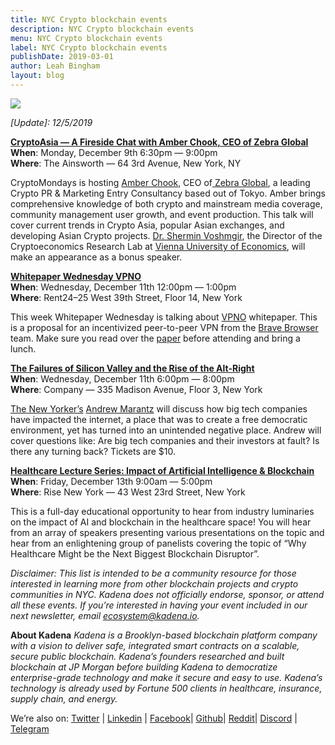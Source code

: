 ```yaml
---
title: NYC Crypto blockchain events
description: NYC Crypto blockchain events
menu: NYC Crypto blockchain events
label: NYC Crypto blockchain events
publishDate: 2019-03-01
author: Leah Bingham
layout: blog
---
```


![](/assets/blog/1_Y4t6fTY50F49I4Bm-4SomA.webp)

_[Update]: 12/5/2019_

**[CryptoAsia — A Fireside Chat with Amber Chook, CEO of Zebra Global](https://www.meetup.com/cryptomondaysnyc/events/wrvglryzqbmb/)**  
**When**: Monday, December 9th 6:30pm — 9:00pm  
**Where**: The Ainsworth — 64 3rd Avenue, New York, NY

CryptoMondays is hosting [Amber Chook](https://www.linkedin.com/in/amberchook/), CEO
of[ Zebra Global](https://www.zebra-global.co/), a leading Crypto PR & Marketing Entry Consultancy based out of Tokyo.
Amber brings comprehensive knowledge of both crypto and mainstream media coverage, community management user growth, and
event production. This talk will cover current trends in Crypto Asia, popular Asian exchanges, and developing Asian
Crypto projects. [Dr. Shermin Voshmgir](https://www.linkedin.com/in/sherminvoshmgir/), the Director of the
Cryptoeconomics Research Lab at [Vienna University of Economics](https://wu.ac.at/), will make an appearance as a bonus
speaker.

**[Whitepaper Wednesday VPNO](https://www.meetup.com/Crypto-NYC/events/266874791/)**  
**When**: Wednesday, December 11th 12:00pm — 1:00pm  
**Where**: Rent24–25 West 39th Street, Floor 14, New York

This week Whitepaper Wednesday is talking about
[VPNO](https://brave.com/vpn0-a-privacy-preserving-distributed-virtual-private-network/) whitepaper. This is a proposal
for an incentivized peer-to-peer VPN from the [Brave Browser](https://brave.com/) team. Make sure you read over the
[paper](https://brave.com/vpn0-a-privacy-preserving-distributed-virtual-private-network/) before attending and bring a
lunch.

**[The Failures of Silicon Valley and the Rise of the Alt-Right](https://andrewmarantzcompany.splashthat.com/)**  
**When**: Wednesday, December 11th 6:00pm — 8:00pm  
**Where**: Company — 335 Madison Avenue, Floor 3, New York

[The New Yorker’s](https://www.newyorker.com/) [Andrew Marantz](https://www.newyorker.com/contributors/andrew-marantz)
will discuss how big tech companies have impacted the internet, a place that was to create a free democratic
environment, yet has turned into an unintended negative place. Andrew will cover questions like: Are big tech companies
and their investors at fault? Is there any turning back? Tickets are $10.

**[Healthcare Lecture Series: Impact of Artificial Intelligence & Blockchain](https://www.eventbrite.com/e/healthcare-lecture-series-impact-of-artificial-intelligence-blockchain-tickets-77503267359?aff=ebdssbdestsearch)**  
**When**: Friday, December 13th 9:00am — 5:00pm  
**Where**: Rise New York — 43 West 23rd Street, New York

This is a full-day educational opportunity to hear from industry luminaries on the impact of AI and blockchain in the
healthcare space! You will hear from an array of speakers presenting various presentations on the topic and hear from an
enlightening group of panelists covering the topic of “Why Healthcare Might be the Next Biggest Blockchain Disruptor”.

_Disclaimer: This list is intended to be a community resource for those interested in learning more from other
blockchain projects and crypto communities in NYC. Kadena does not officially endorse, sponsor, or attend all these
events. If you’re interested in having your event included in our next newsletter, email
[ecosystem@kadena.io](mailto:ecosystem@kadena.io)._

**About Kadena** _Kadena is a Brooklyn-based blockchain platform company with a vision to deliver safe, integrated smart
contracts on a scalable, secure public blockchain. Kadena’s founders researched and built blockchain at JP Morgan before
building Kadena to democratize enterprise-grade technology and make it secure and easy to use. Kadena’s technology is
already used by Fortune 500 clients in healthcare, insurance, supply chain, and energy._

We’re also on: [Twitter](http://twitter.com/kadena_io) | [Linkedin](https://www.linkedin.com/company/kadena-llc/) |
[Facebook](https://www.facebook.com/pg/Kadena-194125367992879)| [Github](https://github.com/kadena-io)|
[Reddit](http://reddit.com/r/kadena)| [Discord](https://discord.gg/bsUcWmX) | [Telegram](http://kadena.io/chat)
